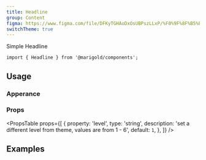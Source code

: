 ```yaml
---
title: Headline
group: Content
figma: https://www.figma.com/file/DFKyTGHAoDxOsUBPszLLxP/%F0%9F%8F%B5%EF%B8%8FMarigold?node-id=899%3A1831
switchTheme: true
---
```


<Preview>
  <Headline>Simple Headline</Headline>
</Preview>

```tsx
import { Headline } from '@marigold/components';
```

## Usage

### Apperance

<AppearanceTable component={title} />

### Props

<PropsTable
  props={[
    {
      property: 'level',
      type: 'string',
      description: 'set a different level from theme, values are from 1 - 6',
      default: `1`,
    },
  ]}
/>

## Examples

```tsx preview file=components/Headline/headline.demo.tsx

```
